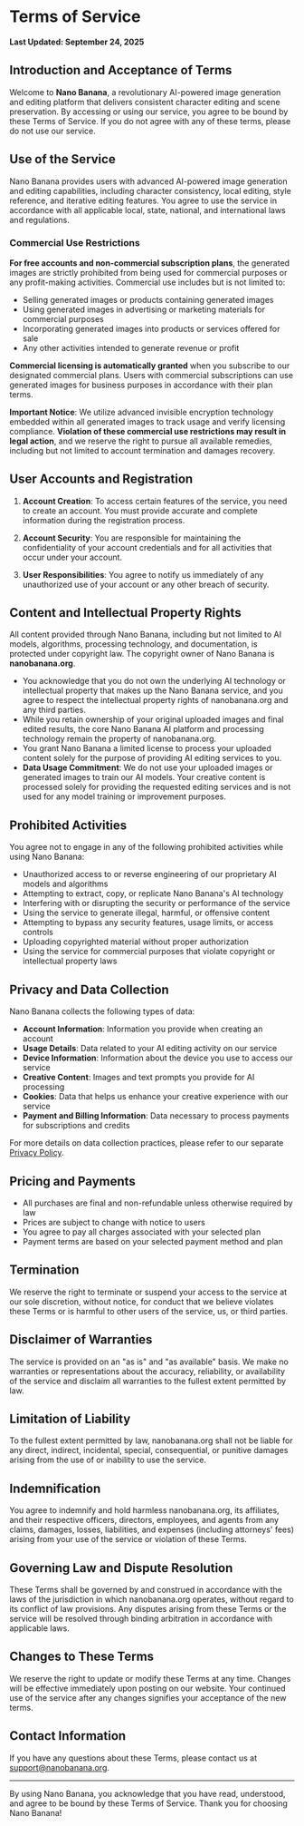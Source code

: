 # Terms of Service

**Last Updated: September 24, 2025**

## Introduction and Acceptance of Terms

Welcome to **Nano Banana**, a revolutionary AI-powered image generation and editing platform that delivers consistent character editing and scene preservation. By accessing or using our service, you agree to be bound by these Terms of Service. If you do not agree with any of these terms, please do not use our service.

## Use of the Service

Nano Banana provides users with advanced AI-powered image generation and editing capabilities, including character consistency, local editing, style reference, and iterative editing features. You agree to use the service in accordance with all applicable local, state, national, and international laws and regulations.

### Commercial Use Restrictions

**For free accounts and non-commercial subscription plans**, the generated images are strictly prohibited from being used for commercial purposes or any profit-making activities. Commercial use includes but is not limited to:

- Selling generated images or products containing generated images
- Using generated images in advertising or marketing materials for commercial purposes
- Incorporating generated images into products or services offered for sale
- Any other activities intended to generate revenue or profit

**Commercial licensing is automatically granted** when you subscribe to our designated commercial plans. Users with commercial subscriptions can use generated images for business purposes in accordance with their plan terms.

**Important Notice**: We utilize advanced invisible encryption technology embedded within all generated images to track usage and verify licensing compliance. **Violation of these commercial use restrictions may result in legal action**, and we reserve the right to pursue all available remedies, including but not limited to account termination and damages recovery.

## User Accounts and Registration

1. **Account Creation**: To access certain features of the service, you need to create an account. You must provide accurate and complete information during the registration process.

2. **Account Security**: You are responsible for maintaining the confidentiality of your account credentials and for all activities that occur under your account.

3. **User Responsibilities**: You agree to notify us immediately of any unauthorized use of your account or any other breach of security.

## Content and Intellectual Property Rights

All content provided through Nano Banana, including but not limited to AI models, algorithms, processing technology, and documentation, is protected under copyright law. The copyright owner of Nano Banana is **nanobanana.org**.

- You acknowledge that you do not own the underlying AI technology or intellectual property that makes up the Nano Banana service, and you agree to respect the intellectual property rights of nanobanana.org and any third parties.
- While you retain ownership of your original uploaded images and final edited results, the core Nano Banana AI platform and processing technology remain the property of nanobanana.org.
- You grant Nano Banana a limited license to process your uploaded content solely for the purpose of providing AI editing services to you.
- **Data Usage Commitment**: We do not use your uploaded images or generated images to train our AI models. Your creative content is processed solely for providing the requested editing services and is not used for any model training or improvement purposes.

## Prohibited Activities

You agree not to engage in any of the following prohibited activities while using Nano Banana:

- Unauthorized access to or reverse engineering of our proprietary AI models and algorithms
- Attempting to extract, copy, or replicate Nano Banana's AI technology
- Interfering with or disrupting the security or performance of the service
- Using the service to generate illegal, harmful, or offensive content
- Attempting to bypass any security features, usage limits, or access controls
- Uploading copyrighted material without proper authorization
- Using the service for commercial purposes that violate copyright or intellectual property laws

## Privacy and Data Collection

Nano Banana collects the following types of data:

- **Account Information**: Information you provide when creating an account
- **Usage Details**: Data related to your AI editing activity on our service
- **Device Information**: Information about the device you use to access our service
- **Creative Content**: Images and text prompts you provide for AI processing
- **Cookies**: Data that helps us enhance your creative experience with our service
- **Payment and Billing Information**: Data necessary to process payments for subscriptions and credits

For more details on data collection practices, please refer to our separate [Privacy Policy](/privacy-policy).

## Pricing and Payments

- All purchases are final and non-refundable unless otherwise required by law
- Prices are subject to change with notice to users
- You agree to pay all charges associated with your selected plan
- Payment terms are based on your selected payment method and plan

## Termination

We reserve the right to terminate or suspend your access to the service at our sole discretion, without notice, for conduct that we believe violates these Terms or is harmful to other users of the service, us, or third parties.

## Disclaimer of Warranties

The service is provided on an "as is" and "as available" basis. We make no warranties or representations about the accuracy, reliability, or availability of the service and disclaim all warranties to the fullest extent permitted by law.

## Limitation of Liability

To the fullest extent permitted by law, nanobanana.org shall not be liable for any direct, indirect, incidental, special, consequential, or punitive damages arising from the use of or inability to use the service.

## Indemnification

You agree to indemnify and hold harmless nanobanana.org, its affiliates, and their respective officers, directors, employees, and agents from any claims, damages, losses, liabilities, and expenses (including attorneys' fees) arising from your use of the service or violation of these Terms.

## Governing Law and Dispute Resolution

These Terms shall be governed by and construed in accordance with the laws of the jurisdiction in which nanobanana.org operates, without regard to its conflict of law provisions. Any disputes arising from these Terms or the service will be resolved through binding arbitration in accordance with applicable laws.

## Changes to These Terms

We reserve the right to update or modify these Terms at any time. Changes will be effective immediately upon posting on our website. Your continued use of the service after any changes signifies your acceptance of the new terms.

## Contact Information

If you have any questions about these Terms, please contact us at [support@nanobanana.org](mailto:support@nanobanana.org).

---

By using Nano Banana, you acknowledge that you have read, understood, and agree to be bound by these Terms of Service. Thank you for choosing Nano Banana!
